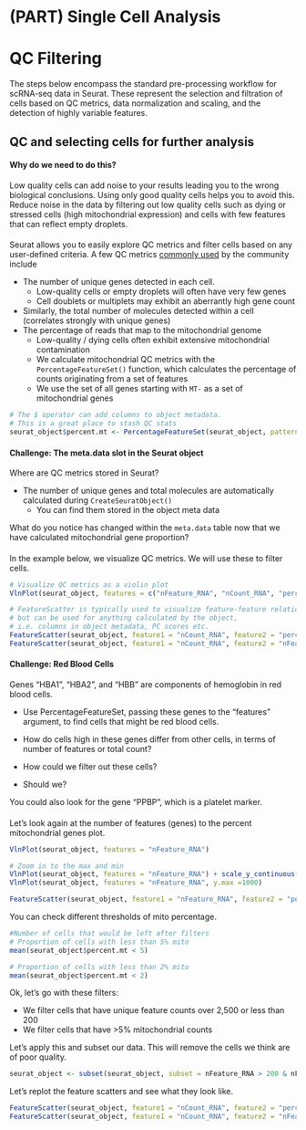 # (PART) Single Cell Analysis {-}  


# QC Filtering {#qc}


<!-- Discuss counts per cell/gene and make plots -->
<!-- Discuss that there's no one threshold -->
<!-- everyone pick a threshold and go filter -->
<!-- check numbers of cells. -->
<!-- save your object -->
<!-- (other qc metrics = Mt gene content, cell cycle assignment, low seq diversity e.t.c) -->




The steps below encompass the standard pre-processing workflow for scRNA-seq data in Seurat. These represent the selection and filtration of cells based on QC metrics, data normalization and scaling, and the detection of highly variable features.

## QC and selecting cells for further analysis

#### Why do we need to do this? {- .rational}
Low quality cells can add noise to your results leading you to the wrong biological conclusions. Using only good quality cells helps you to avoid this. Reduce noise in the data by filtering out low quality cells such as dying or stressed cells (high mitochondrial expression) and cells with few features that can reflect empty droplets.

####  {-}


Seurat allows you to easily explore QC metrics and filter cells based on any user-defined criteria. A few QC metrics [commonly used](https://www.ncbi.nlm.nih.gov/pmc/articles/PMC4758103/) by the community include

* The number of unique genes detected in each cell. 
    + Low-quality cells or empty droplets will often have very few genes
    + Cell doublets or multiplets may exhibit an aberrantly high gene count
* Similarly, the total number of molecules detected within a cell (correlates strongly with unique genes)
* The percentage of reads that map to the mitochondrial genome
    + Low-quality / dying cells often exhibit extensive mitochondrial contamination
    + We calculate mitochondrial QC metrics with the `PercentageFeatureSet()` function, which calculates the percentage of counts originating from a set of features
    + We use the set of all genes starting with `MT-` as a set of mitochondrial genes

```r
# The $ operator can add columns to object metadata. 
# This is a great place to stash QC stats
seurat_object$percent.mt <- PercentageFeatureSet(seurat_object, pattern = "^MT-")
```

  

#### Challenge: The meta.data slot in the Seurat object { - .challenge}

Where are QC metrics stored in Seurat?

* The number of unique genes and total molecules are automatically calculated during `CreateSeuratObject()`
    + You can find them stored in the object meta data

What do you notice has changed within the `meta.data` table now that we have calculated mitochondrial gene proportion?

<!-- Imagine that this is the first of several samples in our experiment. Add a `samplename` column to to the `meta.data` table. -->

####  {-}




In the example below, we visualize QC metrics. We will use these to filter cells.

    
```r
# Visualize QC metrics as a violin plot
VlnPlot(seurat_object, features = c("nFeature_RNA", "nCount_RNA", "percent.mt"), ncol = 3)
```

```r
# FeatureScatter is typically used to visualize feature-feature relationships, 
# but can be used for anything calculated by the object, 
# i.e. columns in object metadata, PC scores etc.
FeatureScatter(seurat_object, feature1 = "nCount_RNA", feature2 = "percent.mt") 
FeatureScatter(seurat_object, feature1 = "nCount_RNA", feature2 = "nFeature_RNA") 
```


#### Challenge: Red Blood Cells {- .challenge}

Genes "HBA1", "HBA2", and "HBB" are components of hemoglobin in red blood cells. 

* Use PercentageFeatureSet, passing these genes to the "features" argument, to find cells that might be red blood cells.

* How do cells high in these genes differ from other cells, in terms of number of features or total count?

* How could we filter out these cells? 

* Should we?

You could also look for the gene "PPBP", which is a platelet marker.

####  {-}



<!-- #### Challenge: Ribosomal gene expression as a QC metric {- .challenge} -->
<!-- Ribosomal gene expression could be another factor to look into your cells within your experiment. -->

<!-- Create more columns of metadata using `PercentageFeatureSet` function, this time search for ribosomal genes. We can  calculate the percentage for the large subunit (RPL) and small subunit (RPS) ribosomal genes.  -->

<!-- Use `FeatureScatter` to plot combinations of metrics available in metadata. How is the mitochondrial gene percentage related to the ribosomal gene percentage? What can you see? Discuss in break out. -->

<!-- <details> -->
<!-- <summary>**Code for challenge**</summary> -->
<!-- Create new meta.data columns to contain percentages of the large and small ribosomal genes. -->

<!-- Then plot a scatter plot with this new data. You should find that the large and small ribosomal subunit genes are correlated within cell.  -->

<!-- What about with mitochondria and gene, feature counts? -->

<!-- These are the cells you may want to exclude. -->
<!-- </details> -->

<!-- <details> -->
<!-- <summary>**Advanced Challenge**</summary> -->
<!-- Highlight cells with very low percentage of ribosomal genes, create a new column in the meta.data table and with `FeatureScatter` make a plot of the RNA count and mitochondrial percentage with the cells with very low ribosomal gene perentage. -->
<!-- </details> -->
<!-- ### { - } --> 

Let's look again at the number of features (genes) to the percent mitochondrial genes plot.

```r
VlnPlot(seurat_object, features = "nFeature_RNA")

# Zoom in to the max and min 
VlnPlot(seurat_object, features = "nFeature_RNA") + scale_y_continuous(limits = c(1000,3000))
VlnPlot(seurat_object, features = "nFeature_RNA", y.max =1000)

FeatureScatter(seurat_object, feature1 = "nFeature_RNA", feature2 = "percent.mt") 
```

You can check different thresholds of mito percentage.

```r
#Number of cells that would be left after filters
# Proportion of cells with less than 5% mito
mean(seurat_object$percent.mt < 5) 

# Proportion of cells with less than 2% mito
mean(seurat_object$percent.mt < 2)
```

Ok, let's go with these filters:

* We filter cells that have unique feature counts over 2,500 or less than 200
* We filter cells that have >5% mitochondrial counts

Let's apply this and subset our data. This will remove the cells we think are of poor quality. 

```r
seurat_object <- subset(seurat_object, subset = nFeature_RNA > 200 & nFeature_RNA < 2500 & percent.mt < 5)
```

Let's replot the feature scatters and see what they look like. 

```r
FeatureScatter(seurat_object, feature1 = "nCount_RNA", feature2 = "percent.mt") 
FeatureScatter(seurat_object, feature1 = "nCount_RNA", feature2 = "nFeature_RNA") 
```


